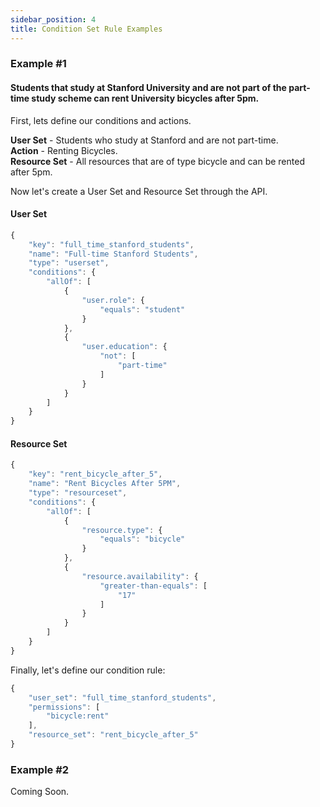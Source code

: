 ```yaml
---
sidebar_position: 4
title: Condition Set Rule Examples
---
```


### Example #1

#### Students that study at Stanford University and are not part of the part-time study scheme can rent University bicycles after 5pm.

First, lets define our conditions and actions.

**User Set** - Students who study at Stanford and are not part-time.<br/>
**Action** - Renting Bicycles.<br/>
**Resource Set** - All resources that are of type bicycle and can be rented after 5pm.

Now let's create a User Set and Resource Set through the API.

#### User Set

```javascript title="full_time_stanford_students"
{
    "key": "full_time_stanford_students",
    "name": "Full-time Stanford Students",
    "type": "userset",
    "conditions": {
        "allOf": [
            {
                "user.role": {
                    "equals": "student"
                }
            },
            {
                "user.education": {
                    "not": [
                        "part-time"
                    ]
                }
            }
        ]
    }
}
```

#### Resource Set

```javascript title="rent_bicycle_after_5"
{
    "key": "rent_bicycle_after_5",
    "name": "Rent Bicycles After 5PM",
    "type": "resourceset",
    "conditions": {
        "allOf": [
            {
                "resource.type": {
                    "equals": "bicycle"
                }
            },
            {
                "resource.availability": {
                    "greater-than-equals": [
                        "17"
                    ]
                }
            }
        ]
    }
}
```

Finally, let's define our condition rule:

```javascript
{
    "user_set": "full_time_stanford_students",
    "permissions": [
        "bicycle:rent"
    ],
    "resource_set": "rent_bicycle_after_5"
}
```

### Example #2

Coming Soon.
